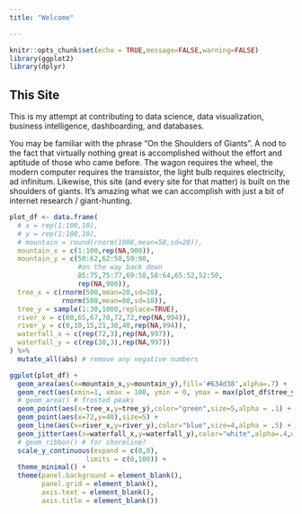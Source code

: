```yaml
---
title: "Welcome"

---
```


```r
knitr::opts_chunk$set(echo = TRUE,message=FALSE,warning=FALSE)
library(ggplot2)
library(dplyr)
```

<link rel="stylesheet" href="https://use.fontawesome.com/releases/v5.5.0/css/all.css" integrity="sha384-B4dIYHKNBt8Bc12p+WXckhzcICo0wtJAoU8YZTY5qE0Id1GSseTk6S+L3BlXeVIU" crossorigin="anonymous">

## This Site

This is my attempt at contributing to data science, data visualization, business intelligence, dashboarding, and databases. 

You may be familiar with the phrase "On the Shoulders of Giants". A nod to the fact that virtually nothing great is accomplished without the effort and aptitude of those who came before. The wagon requires the wheel, the modern computer requires the transistor, the light bulb requires electricity, ad infinitum. Likewise, this site (and every site for that matter) is built on the shoulders of giants. It's amazing what we can accomplish with just a bit of internet research / giant-hunting.


```r
plot_df <- data.frame(
  # x = rep(1:100,10),
  # y = rep(1:100,10),
  # mountain = round(rnorm(1000,mean=50,sd=20)),
  mountain_x = c(1:100,rep(NA,900)),
  mountain_y = c(50:62,62:58,59:90,
                 #on the way back down
                 85:75,75:77,69:58,58:64,65:52,52:50,
                 rep(NA,900)),
  tree_x = c(rnorm(500,mean=20,sd=20),
             rnorm(500,mean=80,sd=10)),
  tree_y = sample(1:30,1000,replace=TRUE),
  river_x = c(60,65,67,70,72,72,rep(NA,994)),
  river_y = c(0,10,15,21,30,40,rep(NA,994)),
  waterfall_x = c(rep(72,3),rep(NA,997)),
  waterfall_y = c(rep(30,3),rep(NA,997))
) %>%
  mutate_all(abs) # remove any negative numbers

ggplot(plot_df) +
  geom_area(aes(x=mountain_x,y=mountain_y),fill='#634d38',alpha=.7) +
  geom_rect(aes(xmin=1, xmax = 100, ymin = 0, ymax = max(plot_df$tree_y)),fill="#4f3924") +
  # geom_area() # frosted peaks
  geom_point(aes(x=tree_x,y=tree_y),color="green",size=5,alpha = .1) +
  geom_point(aes(x=72,y=40),size=5) + 
  geom_line(aes(x=river_x,y=river_y),color="blue",size=4,alpha = .5) + 
  geom_jitter(aes(x=waterfall_x,y=waterfall_y),color="white",alpha=.4,width = 1,size=3) +
  # geom_ribbon() # for shoreline?
  scale_y_continuous(expand = c(0,0),
                   limits = c(0,100)) +
  theme_minimal() + 
  theme(panel.background = element_blank(),
        panel.grid = element_blank(),
        axis.text = element_blank(),
        axis.title = element_blank())
```
